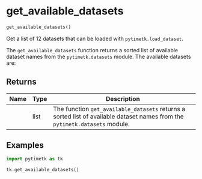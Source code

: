 # get_available_datasets { #pytimetk.get_available_datasets }

```python
get_available_datasets()
```

Get a list of 12 datasets that can be loaded with `pytimetk.load_dataset`.

The `get_available_datasets` function returns a sorted list of available 
dataset names from the `pytimetk.datasets` module. The available datasets are:

## Returns {.doc-section .doc-section-returns}

| Name   | Type   | Description                                                                                                                  |
|--------|--------|------------------------------------------------------------------------------------------------------------------------------|
|        | list   | The function `get_available_datasets` returns a sorted list of available  dataset names from the `pytimetk.datasets` module. |

## Examples {.doc-section .doc-section-examples}

```python
import pytimetk as tk

tk.get_available_datasets()
```